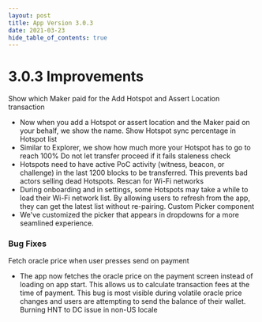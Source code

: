 ```yaml
---
layout: post
title: App Version 3.0.3
date: 2021-03-23
hide_table_of_contents: true
---
```


# 3.0.3 Improvements

Show which Maker paid for the Add Hotspot and Assert Location transaction

<!--truncate-->

- Now when you add a Hotspot or assert location and the Maker paid on your behalf, we show the name.
  Show Hotspot sync percentage in Hotspot list
- Similar to Explorer, we show how much more your Hotspot has to go to reach 100% Do not let
  transfer proceed if it fails staleness check
- Hotspots need to have active PoC activity (witness, beacon, or challenge) in the last 1200 blocks
  to be transferred. This prevents bad actors selling dead Hotspots. Rescan for Wi-Fi networks
- During onboarding and in settings, some Hotspots may take a while to load their Wi-Fi network
  list. By allowing users to refresh from the app, they can get the latest list without re-pairing.
  Custom Picker component
- We've customized the picker that appears in dropdowns for a more seamlined experience.

### Bug Fixes

Fetch oracle price when user presses send on payment

- The app now fetches the oracle price on the payment screen instead of loading on app start. This
  allows us to calculate transaction fees at the time of payment. This bug is most visible during
  volatile oracle price changes and users are attempting to send the balance of their wallet.
  Burning HNT to DC issue in non-US locale
